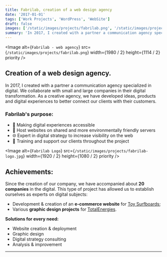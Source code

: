 ```yaml
---
title: Fabrilab, creation of a web design agency
date: '2017-01-01'
tags: ['Work Projects', 'WordPress', 'WebSite']
draft: false
images: ['/static/images/projects/fabrilab.png', '/static/images/projects/fabrilab.png']
summary: 'In 2017, I created with a partner a communication agency specialized in digital. We collaborate with small and large companies...'
---
```


<Image
  alt={`Fabrilab - web agency`}
  src={`/static/images/projects/fabrilab.png`}
  width={1980 / 2}
  height={1114 / 2}
  priority
/>

## Creation of a web design agency.

In 2017, I created with a partner a communication agency specialized in digital. We collaborate with small and large companies in their digital transformation. As a creative agency, we have developed ideas, products and digital experiences to better connect our clients with their customers.

### Fabrilab's purpose:

- 💾 Making digital experiences accessible
- 🌿 Host websites on shared and more environmentally friendly servers
- 🌐 Expert in digital strategy to increase visibility on the web
- 🚀 Training and support our clients throughout the project

<Image
  alt={`Fabrilab Logo`}
  src={`/static/images/projects/fabrilab-logo.jpg`}
  width={1920 / 2}
  height={1080 / 2}
  priority
/>

## Achievements:

Since the creation of our company, we have accompanied about **20 companies** in the digital. This type of project has allowed us to establish ourselves as experts on digital subjects:

- Development & creation of an **e-commerce website** for [Toy Surfboards](/blog/projects/toy-surfboards);
- Various **graphic design projects** for [TotalEnergies](/blog/projects/total-energies).

**Solutions for every need:**

- Website creation & deployment
- Graphic design
- Digital strategy consulting
- Analysis & improvement

---
